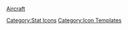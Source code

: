[[file:icon_Aircraft.png|Aircraft]]<noinclude>[[Category:Stat Icons]] [[Category:Icon Templates]]</noinclude>